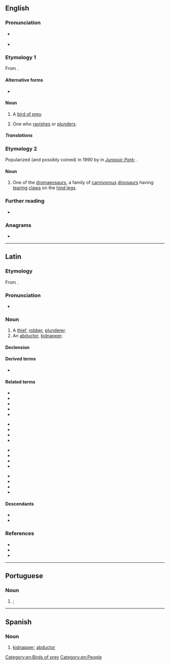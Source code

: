 ==English==

===Pronunciation===
* {{a|GA}} {{IPA|en|/ˈɹæptɚ/}}
* {{audio|en|LL-Q1860 (eng)-Vealhurl-raptor.wav |Audio (UK)}}

===Etymology 1===
From {{der|en|la|raptor||thief}}.

====Alternative forms====
* {{l|en|raptour}} {{qualifier|obsolete|rare}}

====Noun====
{{en-noun}}

# A [[bird of prey]].
# {{lb|en|obsolete}} One who [[ravish]]es or [[plunder]]s.

=====Translations=====
{{trans-see|bird of prey}}

===Etymology 2===
Popularized (and possibly coined) in 1990 by {{w|Michael Crichton}} in ''[[w:Jurassic Park (novel)|Jurassic Park]]''; {{clipping|en|velociraptor|nocap=1}}.

====Noun====
{{en-noun}}

# {{lb|en|informal|paleontology}} One of the [[dromaeosaur]]s, a family of [[carnivorous]] [[dinosaur]]s having [[tear]]ing [[claw]]s on the [[hind leg]]s.

===Further reading===
* {{R:OneLook}}

===Anagrams===
* {{anagrams|en|a=aoprrt|Parrot|parrot}}

[[Category:en:Birds of prey]]
[[Category:en:People]]

----

==Latin==

===Etymology===
From {{m|la|rapiō||seize, grab, snatch}}.

===Pronunciation===
* {{la-IPA|raptor}}

===Noun===
{{la-noun|raptor<3>}}

# A [[thief]], [[robber]], [[plunderer]].
# An [[abductor]], [[kidnapper]].
#: {{syn|la|rapīnātor}}

====Declension====
{{la-ndecl|raptor<3>}}

====Derived terms====
* {{l|la|raptrīx}}

====Related terms====
{{rel-top4}}
* {{l|la|rapācida}}
* {{l|la|rapācitās}}
* {{l|la|rapāx}}
* {{l|la|rapidē}}
* {{l|la|rapiditās}}
{{rel-mid4}}
* {{l|la|rapidulus}}
* {{l|la|rapidus}}
* {{l|la|rapīna}}
* {{l|la|rapīnātiō}}
{{rel-mid4}}
* {{l|la|rapīnātor}}
* {{l|la|rapiō}}
* {{l|la|raptim}}
* {{l|la|raptiō}}
{{rel-mid4}}
* {{l|la|raptitō}}
* {{l|la|raptō}}
* {{l|la|raptum}}
* {{l|la|raptus}}
{{rel-bottom}}

====Descendants====
* {{desc|en|raptor|bor=1}}
* {{desc|es|raptor|bor=1}}

===References===
* {{R:L&S}}
* {{R:Elementary Lewis}}
* {{R:Gaffiot}}
{{C|la|Crime}}
----

==Portuguese==

===Noun===
{{pt-noun|m|f=raptora}}

# {{l|en|abductor}}; {{l|en|kidnapper}}
#: {{syn|pt|sequestrador}}

----

==Spanish==

===Noun===
{{es-noun|m|raptores}}

# [[kidnapper]]; [[abductor]]